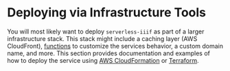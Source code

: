 # Deploying via Infrastructure Tools

You will most likely want to deploy `serverless-iiif` as part of a larger infrastructure stack. This stack might include a caching layer (AWS CloudFront), [functions](../advanced-usage/request-response-functions.mdx) to customize the services behavior, a custom domain name, and more. This section provides documentation and examples of how to deploy the service using [AWS CloudFormation](./infrastructure/cloudformation.mdx) or [Terraform](./infrastructure/terraform.mdx).
